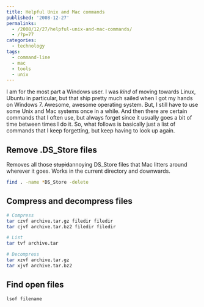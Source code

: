 ---
title: Helpful Unix and Mac commands
published: '2008-12-27'
permalinks:
  - /2008/12/27/helpful-unix-and-mac-commands/
  - /?p=77
categories:
  - technology
tags:
  - command-line
  - mac
  - tools
  - unix
---

I am for the most part a Windows user. I was <em>kind</em> of moving towards Linux, Ubuntu in particular, but that ship pretty much sailed when I got my hands on Windows 7. Awesome, awesome operating system. But, I still have to use some Unix and Mac systems once in a while. And then there are certain commands that I often use, but always forget since it usually goes a bit of time between times I do it. So, what follows is basically just a list of commands that I keep forgetting, but keep having to look up again.

## Remove .DS_Store files

Removes all those <del dateTime="2010-03-09T15:21:10+00:00">stupid</del>annoying DS_Store files that Mac litters around wherever it goes. Works in the current directory and downwards.

```bash
find . -name *DS_Store -delete
```

## Compress and decompress files

```bash
# Compress
tar czvf archive.tar.gz filedir filedir
tar cjvf archive.tar.bz2 filedir filedir

# List
tar tvf archive.tar

# Decompress
tar xzvf archive.tar.gz
tar xjvf archive.tar.bz2
```

## Find open files

```bash
lsof filename
```
